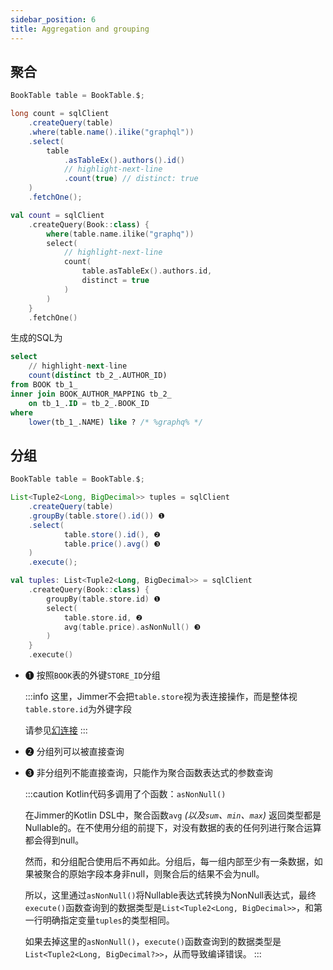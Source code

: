 ```yaml
---
sidebar_position: 6
title: Aggregation and grouping
---
```



## 聚合

<Tabs groupId="language">
<TabItem value="java" label="Java">

```java
BookTable table = BookTable.$;

long count = sqlClient
    .createQuery(table)
    .where(table.name().ilike("graphql"))
    .select(
        table
            .asTableEx().authors().id()
            // highlight-next-line
            .count(true) // distinct: true
    )
    .fetchOne();
```

</TabItem>
<TabItem value="kotlin" label="Kotlin">

```kotlin
val count = sqlClient
    .createQuery(Book::class) {
        where(table.name.ilike("graphq"))
        select(
            // highlight-next-line
            count(
                table.asTableEx().authors.id,
                distinct = true
            )
        )
    }
    .fetchOne()
```

</TabItem>
</Tabs>

生成的SQL为

```sql
select
    // highlight-next-line
    count(distinct tb_2_.AUTHOR_ID)
from BOOK tb_1_
inner join BOOK_AUTHOR_MAPPING tb_2_
    on tb_1_.ID = tb_2_.BOOK_ID
where
    lower(tb_1_.NAME) like ? /* %graphq% */
```

## 分组

<Tabs groupId="language">
<TabItem value="java" label="Java">

```java
BookTable table = BookTable.$;

List<Tuple2<Long, BigDecimal>> tuples = sqlClient
    .createQuery(table)
    .groupBy(table.store().id()) ❶
    .select(
            table.store().id(), ❷
            table.price().avg() ❸
    )
    .execute();
```

</TabItem>
<TabItem value="kotlin" label="Kotlin">

```kotlin
val tuples: List<Tuple2<Long, BigDecimal>> = sqlClient
    .createQuery(Book::class) {
        groupBy(table.store.id) ❶
        select(
            table.store.id, ❷
            avg(table.price).asNonNull() ❸
        )
    }
    .execute()
```

</TabItem>
</Tabs>

-   ❶ 按照`BOOK`表的外键`STORE_ID`分组

    :::info
    这里，Jimmer不会把`table.store`视为表连接操作，而是整体视`table.store.id`为外键字段

    请参见[幻连接](./dynamic-join/optimization#幻连接)
    :::

-   ❷ 分组列可以被直接查询

-   ❸ 非分组列不能直接查询，只能作为聚合函数表达式的参数查询

    :::caution
    Kotlin代码多调用了个函数：`asNonNull()`

    在Jimmer的Kotlin DSL中，聚合函数`avg` *(以及`sum`、`min`、`max`)* 返回类型都是Nullable的。在不使用分组的前提下，对没有数据的表的任何列进行聚合运算都会得到null。

    然而，和分组配合使用后不再如此。分组后，每一组内部至少有一条数据，如果被聚合的原始字段本身非null，则聚合后的结果不会为null。

    所以，这里通过`asNonNull()`将Nullable表达式转换为NonNull表达式，最终`execute()`函数查询到的数据类型是`List<Tuple2<Long, BigDecimal>>`，和第一行明确指定变量`tuples`的类型相同。
        
    如果去掉这里的`asNonNull()`，`execute()`函数查询到的数据类型是`List<Tuple2<Long, BigDecimal?>>`，从而导致编译错误。
    :::
